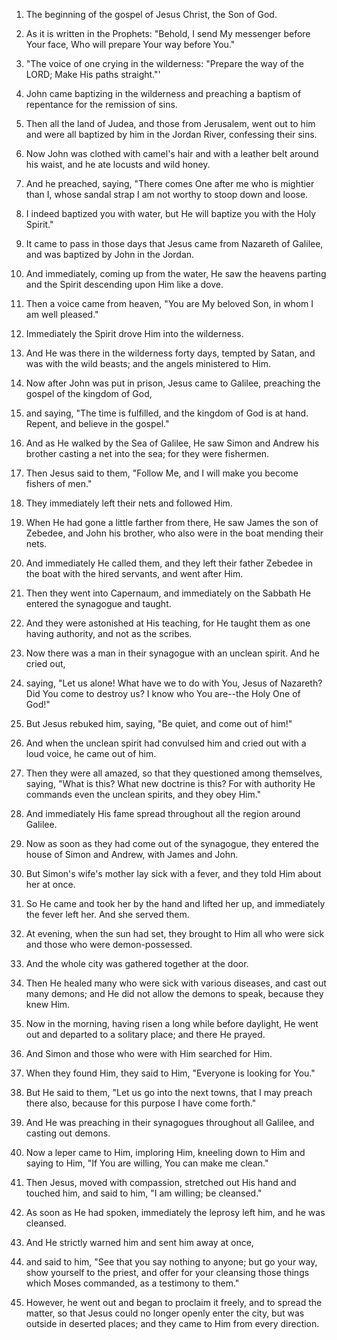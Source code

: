 1. The beginning of the gospel of Jesus Christ, the Son of God.

2. As it is written in the Prophets: "Behold, I send My messenger before Your face, Who will prepare Your way before You."

3. "The voice of one crying in the wilderness: "Prepare the way of the LORD; Make His paths straight."'

4. John came baptizing in the wilderness and preaching a baptism of repentance for the remission of sins.

5. Then all the land of Judea, and those from Jerusalem, went out to him and were all baptized by him in the Jordan River, confessing their sins.

6. Now John was clothed with camel's hair and with a leather belt around his waist, and he ate locusts and wild honey.

7. And he preached, saying, "There comes One after me who is mightier than I, whose sandal strap I am not worthy to stoop down and loose.

8. I indeed baptized you with water, but He will baptize you with the Holy Spirit."

9. It came to pass in those days that Jesus came from Nazareth of Galilee, and was baptized by John in the Jordan.

10. And immediately, coming up from the water, He saw the heavens parting and the Spirit descending upon Him like a dove.

11. Then a voice came from heaven, "You are My beloved Son, in whom I am well pleased."

12. Immediately the Spirit drove Him into the wilderness.

13. And He was there in the wilderness forty days, tempted by Satan, and was with the wild beasts; and the angels ministered to Him.

14. Now after John was put in prison, Jesus came to Galilee, preaching the gospel of the kingdom of God,

15. and saying, "The time is fulfilled, and the kingdom of God is at hand. Repent, and believe in the gospel."

16. And as He walked by the Sea of Galilee, He saw Simon and Andrew his brother casting a net into the sea; for they were fishermen.

17. Then Jesus said to them, "Follow Me, and I will make you become fishers of men."

18. They immediately left their nets and followed Him.

19. When He had gone a little farther from there, He saw James the son of Zebedee, and John his brother, who also were in the boat mending their nets.

20. And immediately He called them, and they left their father Zebedee in the boat with the hired servants, and went after Him.

21. Then they went into Capernaum, and immediately on the Sabbath He entered the synagogue and taught.

22. And they were astonished at His teaching, for He taught them as one having authority, and not as the scribes.

23. Now there was a man in their synagogue with an unclean spirit. And he cried out,

24. saying, "Let us alone! What have we to do with You, Jesus of Nazareth? Did You come to destroy us? I know who You are--the Holy One of God!"

25. But Jesus rebuked him, saying, "Be quiet, and come out of him!"

26. And when the unclean spirit had convulsed him and cried out with a loud voice, he came out of him.

27. Then they were all amazed, so that they questioned among themselves, saying, "What is this? What new doctrine is this? For with authority He commands even the unclean spirits, and they obey Him."

28. And immediately His fame spread throughout all the region around Galilee.

29. Now as soon as they had come out of the synagogue, they entered the house of Simon and Andrew, with James and John.

30. But Simon's wife's mother lay sick with a fever, and they told Him about her at once.

31. So He came and took her by the hand and lifted her up, and immediately the fever left her. And she served them.

32. At evening, when the sun had set, they brought to Him all who were sick and those who were demon-possessed.

33. And the whole city was gathered together at the door.

34. Then He healed many who were sick with various diseases, and cast out many demons; and He did not allow the demons to speak, because they knew Him.

35. Now in the morning, having risen a long while before daylight, He went out and departed to a solitary place; and there He prayed.

36. And Simon and those who were with Him searched for Him.

37. When they found Him, they said to Him, "Everyone is looking for You."

38. But He said to them, "Let us go into the next towns, that I may preach there also, because for this purpose I have come forth."

39. And He was preaching in their synagogues throughout all Galilee, and casting out demons.

40. Now a leper came to Him, imploring Him, kneeling down to Him and saying to Him, "If You are willing, You can make me clean."

41. Then Jesus, moved with compassion, stretched out His hand and touched him, and said to him, "I am willing; be cleansed."

42. As soon as He had spoken, immediately the leprosy left him, and he was cleansed.

43. And He strictly warned him and sent him away at once,

44. and said to him, "See that you say nothing to anyone; but go your way, show yourself to the priest, and offer for your cleansing those things which Moses commanded, as a testimony to them."

45. However, he went out and began to proclaim it freely, and to spread the matter, so that Jesus could no longer openly enter the city, but was outside in deserted places; and they came to Him from every direction.
